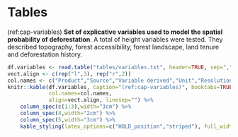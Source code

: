 # Tables

(ref:cap-variables) **Set of explicative variables used to model the spatial probability of deforestation**. A total of height variables were tested. They described topography, forest accessibility, forest landscape, land tenure and deforestation history.\vspace{0.5cm} 

```r
df.variables <- read.table("tables/variables.txt", header=TRUE, sep=",")
vect.align <- c(rep("l",3), rep("r",2))
col.names <- c("Product","Source","Variable derived","Unit","Resolution (m)")
knitr::kable(df.variables, caption="(ref:cap-variables)", booktabs=TRUE,
			 col.names=col.names,
			 align=vect.align, linesep="") %>%
	column_spec(c(1:3),width="3cm") %>%
	column_spec(4,width="2cm") %>%
	column_spec(5,width="3cm") %>%
	kable_styling(latex_options=c("HOLD_position","striped"), full_width=FALSE, position="center")
```

\newpage